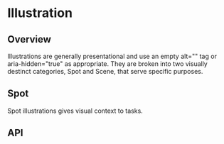 
<Meta of={SpotIllustrationStories} />

# Illustration

<ResourceLinks
  sourceCode="https://github.com/cultureamp/kaizen-design-system/tree/main/packages/components/src/Illustration"
  figma="https://www.figma.com/file/eZKEE5kXbEMY3lx84oz8iN/%F0%9F%92%9C-UI-Kit%3A-Heart?type=design&node-id=50176%3A251125&mode=design&t=5GnjF9A8Wnd9UmHY-1"
  designGuidelines="https://cultureamp.atlassian.net/wiki/spaces/DesignSystem/pages/3082060340/Illustration"
  className="!mb-8"
/>

<KaioNotification />

<Installation
  installCommand="yarn add @kaizen/components"
  importStatement='import { CompanyDetails } from "@kaizen/components"'
/>

## Overview

Illustrations are generally presentational and use an empty alt="" tag or aria-hidden="true" as appropriate. They are broken into two visually destinct categories, Spot and Scene, that serve specific purposes.

## Spot

Spot illustrations gives visual context to tasks.


## API

